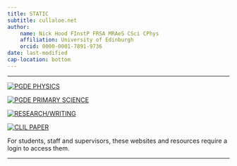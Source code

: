 ```yaml
---
title: STATIC
subtitle: cullaloe.net
author: 
    name: Nick Hood FInstP FRSA MRAeS CSci CPhys
    affiliation: University of Edinburgh
    orcid: 0000-0001-7891-9736
date: last-modified
cap-location: bottom
---
```


---


::: {#fig-1 layout-ncol=4}

[![PGDE PHYSICS](images/avatar.png)](https://static.cullaloe.net/PGDEPhysics)

[![PGDE PRIMARY SCIENCE](images/PBSQ.jpg)](https://static.cullaloe.net/PGDEPrimary)

[![RESEARCH/WRITING](images/desktop.JPG)](https://static.cullaloe.net/Research)

[![CLIL PAPER](images/clil.png)](https://static.cullaloe.net/clil-paper-23)

For students, staff and supervisors, these websites and resources require a login to access them.
:::

---
